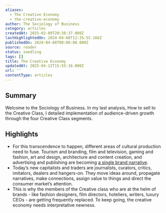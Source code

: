 ```yaml
---
aliases:
  - The Creative Economy
  - the-creative-economy
author: The Sociology of Business
category: articles
createdAt: 2025-02-09T20:38:37.000Z
lastHighlightedOn: 2024-04-08T12:35:55.166Z
publishedOn: 2024-04-08T00:00:00.000Z
source: reader
status: seedling
tags: []
title: The Creative Economy
updatedAt: 2025-04-12T15:55:16.000Z
url: ''
contentType: articles
---
```

## Summary

Welcome to the Sociology of Business. In my last analysis, How to sell to the Creative Class, I detailed implementation of audience-driven growth through the four Creative Class segments.

## Highlights

- For this transcendence to happen, different areas of cultural production need to fuse. Tourism and branding, film and television, gaming and fashion, art and design, architecture and content creation, and advertising and publishing are becoming [a single brand narrative](https://substack.com/redirect/fcc880f8-2a1c-41ff-b8dc-b105aa211bd9?j=eyJ1Ijoib2c5aHAifQ.7_veosXfwdmZrX0yINDOEFjXGdRZd_FMZEjAxf65W7c).
- Today’s new capitalists and traders are journalists, curators, critics, imitators, dealers and hangers-on. They move ideas around, propagate narratives, make connections, assign value to things and direct the consumer market’s attention.
- This is why the members of the Creative class who are at the helm of brands - like fashion designers, film directors, hoteliers, writers, luxury CEOs - are getting frequently replaced. To keep going, the creative economy needs interpretative newness.
